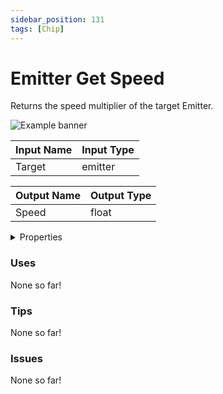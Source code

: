 ```yaml
---
sidebar_position: 131
tags: [Chip]
---
```


# Emitter Get Speed

Returns the speed multiplier of the target Emitter.



![Example banner](./assets/df10f3b8-e5b8-49ad-9112-22cc0e3bdb9f.svg)

| Input Name | Input Type |
|-----------|-----------|
| Target | emitter |

| Output Name | Output Type |
|-----------|-----------|
| Speed | float |


<details>
  <summary>Properties</summary>
  <div>
    <div>
    <table>
      <thead>
        <tr>
          <th>Is beta required?</th>
          <th>❌</th>
        </tr>
        <tr>
          <th>Is this chip a trolling risk?</th>
          <th>❌</th>
        </tr>
        <tr>
          <th>Chip UUID</th>
          <th>df10f3b8-e5b8-49ad-9112-22cc0e3bdb9f</th>
        </tr>
      </thead>
    </table>
    </div>
  </div>
</details>

### Uses

None so far!

### Tips

None so far!

### Issues

None so far!